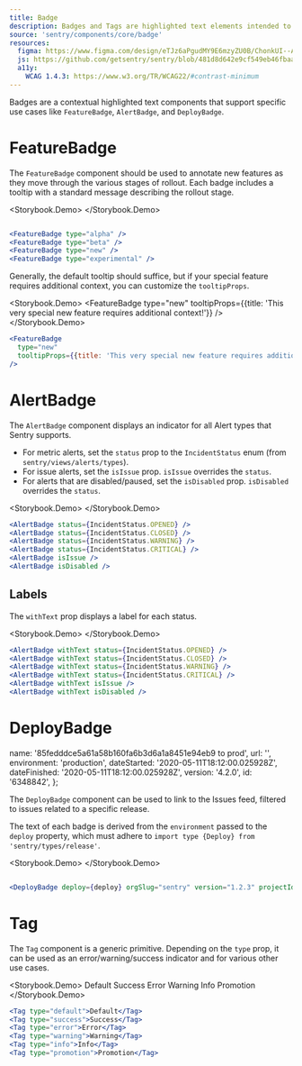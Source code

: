 ```yaml
---
title: Badge
description: Badges and Tags are highlighted text elements intended to provide quick, at-a-glance contextual information such as status.
source: 'sentry/components/core/badge'
resources:
  figma: https://www.figma.com/design/eTJz6aPgudMY9E6mzyZU0B/ChonkUI--App-Components--WIP-?node-id=3574-5336
  js: https://github.com/getsentry/sentry/blob/481d8d642e9cf549eb46fbaac1d0527395e8b490/static/app/components/core/badge/index.tsx
  a11y:
    WCAG 1.4.3: https://www.w3.org/TR/WCAG22/#contrast-minimum
---
```





Badges are a contextual highlighted text components that support specific use cases like `FeatureBadge`, `AlertBadge`, and `DeployBadge`.

# FeatureBadge

The `FeatureBadge` component should be used to annotate new features as they move through the various stages of rollout. Each badge includes a tooltip with a standard message describing the rollout stage.

<Storybook.Demo>
  <FeatureBadge type="alpha" />
  <FeatureBadge type="beta" />
  <FeatureBadge type="new" />
  <FeatureBadge type="experimental" />
</Storybook.Demo>
```jsx import {FeatureBadge} from 'sentry/components/core/badge/featureBadge';

<FeatureBadge type="alpha" />
<FeatureBadge type="beta" />
<FeatureBadge type="new" />
<FeatureBadge type="experimental" />
```

Generally, the default tooltip should suffice, but if your special feature requires additional context, you can customize the `tooltipProps`.

<Storybook.Demo>
  <FeatureBadge
    type="new"
    tooltipProps={{title: 'This very special new feature requires additional context!'}}
  />
</Storybook.Demo>
```jsx
<FeatureBadge
  type="new"
  tooltipProps={{title: 'This very special new feature requires additional context!'}}
/>
```

# AlertBadge

The `AlertBadge` component displays an indicator for all Alert types that Sentry supports.

- For metric alerts, set the `status` prop to the `IncidentStatus` enum (from `sentry/views/alerts/types`).
- For issue alerts, set the `isIssue` prop. `isIssue` overrides the `status`.
- For alerts that are disabled/paused, set the `isDisabled` prop. `isDisabled` overrides the `status`.

<Storybook.Demo>
  <AlertBadge status={IncidentStatus.OPENED} />
  <AlertBadge status={IncidentStatus.CLOSED} />
  <AlertBadge status={IncidentStatus.WARNING} />
  <AlertBadge status={IncidentStatus.CRITICAL} />
  <AlertBadge isIssue />
  <AlertBadge isDisabled />
</Storybook.Demo>
```jsx import {AlertBadge} from 'sentry/components/core/badge/alertBadge';
<AlertBadge status={IncidentStatus.OPENED} />
<AlertBadge status={IncidentStatus.CLOSED} />
<AlertBadge status={IncidentStatus.WARNING} />
<AlertBadge status={IncidentStatus.CRITICAL} />
<AlertBadge isIssue />
<AlertBadge isDisabled />
```

## Labels

The `withText` prop displays a label for each status.

<Storybook.Demo>
  <AlertBadge withText status={IncidentStatus.OPENED} />
  <AlertBadge withText status={IncidentStatus.CLOSED} />
  <AlertBadge withText status={IncidentStatus.WARNING} />
  <AlertBadge withText status={IncidentStatus.CRITICAL} />
  <AlertBadge withText isIssue />
  <AlertBadge withText isDisabled />
</Storybook.Demo>
```jsx
<AlertBadge withText status={IncidentStatus.OPENED} />
<AlertBadge withText status={IncidentStatus.CLOSED} />
<AlertBadge withText status={IncidentStatus.WARNING} />
<AlertBadge withText status={IncidentStatus.CRITICAL} />
<AlertBadge withText isIssue />
<AlertBadge withText isDisabled />
```

# DeployBadge

  name: '85fedddce5a61a58b160fa6b3d6a1a8451e94eb9 to prod',
  url: '',
  environment: 'production',
  dateStarted: '2020-05-11T18:12:00.025928Z',
  dateFinished: '2020-05-11T18:12:00.025928Z',
  version: '4.2.0',
  id: '6348842',
};

The `DeployBadge` component can be used to link to the Issues feed, filtered to issues related to a specific release.

The text of each badge is derived from the `environment` passed to the `deploy` property, which must adhere to `import type {Deploy} from 'sentry/types/release'`.

<Storybook.Demo>
  <DeployBadge deploy={deploy} orgSlug="sentry" version="1.2.3" projectId={1} />
</Storybook.Demo>
```jsx import {DeployBadge} from 'sentry/components/core/badge/deployBadge';

<DeployBadge deploy={deploy} orgSlug="sentry" version="1.2.3" projectId={1} />
```

# Tag

The `Tag` component is a generic primitive. Depending on the `type` prop, it can be used as an error/warning/success indicator and for various other use cases.

<Storybook.Demo>
  <Tag type="default">Default</Tag>
  <Tag type="success">Success</Tag>
  <Tag type="error">Error</Tag>
  <Tag type="warning">Warning</Tag>
  <Tag type="info">Info</Tag>
  <Tag type="promotion">Promotion</Tag>
</Storybook.Demo>
```jsx
<Tag type="default">Default</Tag>
<Tag type="success">Success</Tag>
<Tag type="error">Error</Tag>
<Tag type="warning">Warning</Tag>
<Tag type="info">Info</Tag>
<Tag type="promotion">Promotion</Tag>
```
